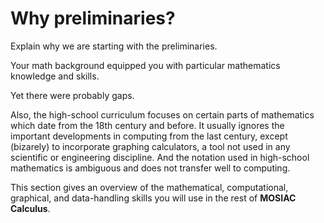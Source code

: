 # Why preliminaries? {-}

Explain why we are starting with the preliminaries.

Your math background equipped you with particular mathematics knowledge and skills.

Yet there were probably gaps.

Also, the high-school curriculum focuses on certain parts of mathematics which date from the 18th century and before. It usually ignores the important developments in computing from the last century, except (bizarely) to incorporate graphing calculators, a tool not used in any scientific or engineering discipline. And the notation used in high-school mathematics is ambiguous and does not transfer well to computing.

This section gives an overview of the mathematical, computational, graphical, and data-handling skills you will use in the rest of **MOSIAC Calculus**.






